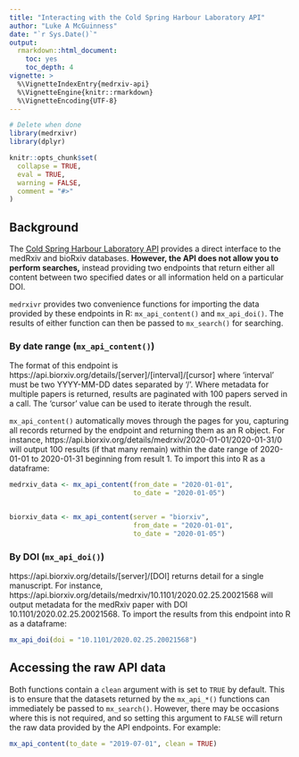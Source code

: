 ```yaml
---
title: "Interacting with the Cold Spring Harbour Laboratory API"
author: "Luke A McGuinness"
date: "`r Sys.Date()`"
output:
  rmarkdown::html_document:
    toc: yes
    toc_depth: 4
vignette: >
  %\VignetteIndexEntry{medrxiv-api}
  %\VignetteEngine{knitr::rmarkdown}
  %\VignetteEncoding{UTF-8}
---
```


```r
# Delete when done
library(medrxivr)
library(dplyr)

knitr::opts_chunk$set(
  collapse = TRUE,
  eval = TRUE,
  warning = FALSE,
  comment = "#>"
)

```

## Background

The [Cold Spring Harbour Laboratory API](https://api.biorxiv.org/) provides a direct interface to the medRxiv and bioRxiv databases. **However, the API does not allow you to perform searches,** instead providing two endpoints that return either all content between two specified dates or all information held on a particular DOI. 

`medrxivr` provides two convenience functions for importing the data provided by these endpoints in R: `mx_api_content()` and `mx_api_doi()`. The results of either function can then be passed to `mx_search()` for searching.

### By date range (`mx_api_content()`)

The format of this endpoint is https://api.biorxiv.org/details/[server]/[interval]/[cursor] where 'interval' must be two YYYY-MM-DD dates separated by '/'. Where metadata for multiple papers is returned, results are paginated with 100 papers served in a call. The 'cursor' value can be used to iterate through the result. 

`mx_api_content()` automatically moves through the pages for you, capturing all records returned by the endpoint and returning them as an R object. For instance, https://api.biorxiv.org/details/medrxiv/2020-01-01/2020-01-31/0 will output 100 results (if that many remain) within the date range of 2020-01-01 to 2020-01-31 beginning from result 1. To import this into R as a dataframe:

``` r
medrxiv_data <- mx_api_content(from_date = "2020-01-01", 
                               to_date = "2020-01-05")


biorxiv_data <- mx_api_content(server = "biorxiv",
                               from_date = "2020-01-01", 
                               to_date = "2020-01-05")

```

### By DOI (`mx_api_doi()`)

https://api.biorxiv.org/details/[server]/[DOI] returns detail for a single manuscript. For instance, https://api.biorxiv.org/details/medrxiv/10.1101/2020.02.25.20021568 will output metadata for the medRxiv paper with DOI 10.1101/2020.02.25.20021568. To import the results from this endpoint into R as a dataframe:

``` r
mx_api_doi(doi = "10.1101/2020.02.25.20021568")

```

## Accessing the raw API data

Both functions contain a `clean` argument with is set to `TRUE` by default. This is to ensure that the datasets returned by the `mx_api_*()` functions can immediately be passed to `mx_search()`. However, there may be occasions where this is not required, and so setting this argument to `FALSE` will return the raw data provided by the API endpoints. For example:

``` r
mx_api_content(to_date = "2019-07-01", clean = TRUE)
```
